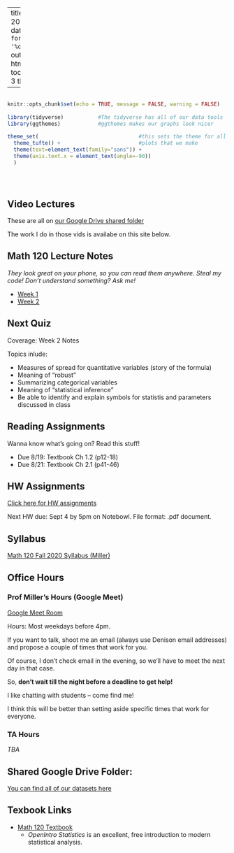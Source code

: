 
---
title: "Math 120 Fall 2020 Homepage"
date: "Updated: `r format(Sys.time(), '%d %B, %Y')`"
output: 
  html_document:
    toc: true
    toc_depth: 3
    theme: yeti

      
  
---

```r

                                                                          #
knitr::opts_chunk$set(echo = TRUE, message = FALSE, warning = FALSE)      #
                                                                          #
library(tidyverse)           #The tidyverse has all of our data tools     #
library(ggthemes)            #ggthemes makes our graphs look nicer        #
                                                                          # 
theme_set(                                #this sets the theme for all    #
  theme_tufte() +                         #plots that we make             #
  theme(text=element_text(family="sans")) + 
  theme(axis.text.x = element_text(angle=-90))                            #
  )                                                                       #
                                                                          #
                                                                          #
                                                                          #

```


## Video Lectures

These are all on [our Google Drive shared folder](https://drive.google.com/drive/folders/1DUJNs5i-88NPDnLlGW04BCl0NkWm700S?usp=sharing)

The work I do in those vids is availabe on this site below.  



## Math 120 Lecture Notes
*They look great on your phone, so you can read them anywhere.  Steal my code!  Don't understand something?  Ask me!*

- [Week 1](https://millera2.github.io/Math-120/Math-120-Lec-1.html)
- [Week 2](https://millera2.github.io/Math-120/Math-120-Lec-2.html)

## Next Quiz

Coverage:  Week 2 Notes

Topics inlude:

- Measures of spread for quantitative variables (story of the formula)
- Meaning of "robust"
- Summarizing categorical variables
- Meaning of "statistical inference"
- Be able to identify and explain symbols for statistis and parameters discussed in class

## Reading Assignments

Wanna know what's going on?  Read this stuff!

- Due 8/19:  Textbook Ch 1.2 (p12-18)
- Due 8/21:  Textbook Ch 2.1 (p41-46)

## HW Assignments

[Click here for HW assignments](https://millera2.github.io/Math-120/HW.html)

Next HW due:  Sept 4 by 5pm on Notebowl.  File format: .pdf document.


## Syllabus

[Math 120 Fall 2020 Syllabus (Miller)](https://millera2.github.io/Math-120/Math-120-Fall2020-Miller.pdf)

## Office Hours 

### Prof Miller's Hours (Google Meet)

[Google Meet Room](https://meet.google.com/wtr-funk-wph)

Hours: Most weekdays before 4pm.

If you want to talk, shoot me an email (always use Denison email addresses) and propose a couple of times that work for you.

Of course, I don't check email in the evening, so we'll have to meet the next day in that case.

So, **don't wait till the night before a deadline to get help!**  

I like chatting with students -- come find me!

I think this will be better than setting aside specific times that work for everyone.



### TA Hours

*TBA*




## Shared Google Drive Folder:

[You can find all of our datasets here](https://drive.google.com/drive/folders/1tJFLMDFflBiXDHidWoTZU0SjzVi_z3zW?usp=sharing)




## Texbook Links

- [Math 120 Textbook](https://www.openintro.org/stat/textbook.php?stat_book=os)
  - *OpenIntro Statistics* is an excellent, free introduction to modern statistical analysis.
  
